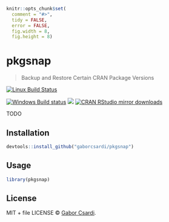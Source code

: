 
```r
knitr::opts_chunk$set(
  comment = "#>",
  tidy = FALSE,
  error = FALSE,
  fig.width = 8,
  fig.height = 8)
```

# pkgsnap

> Backup and Restore Certain CRAN Package Versions

[![Linux Build Status](https://travis-ci.org/gaborcsardi/pkgsnap.svg?branch=master)](https://travis-ci.org/gaborcsardi/pkgsnap)

[![Windows Build status](https://ci.appveyor.com/api/projects/status/github/gaborcsardi/pkgsnap?svg=true)](https://ci.appveyor.com/project/gaborcsardi/pkgsnap)
[![](http://www.r-pkg.org/badges/version/pkgsnap)](http://www.r-pkg.org/pkg/pkgsnap)
[![CRAN RStudio mirror downloads](http://cranlogs.r-pkg.org/badges/pkgsnap)](http://www.r-pkg.org/pkg/pkgsnap)


TODO

## Installation

```r
devtools::install_github("gaborcsardi/pkgsnap")
```

## Usage

```r
library(pkgsnap)
```

## License

MIT + file LICENSE © [Gabor Csardi](https://github.com/gaborcsardi).
